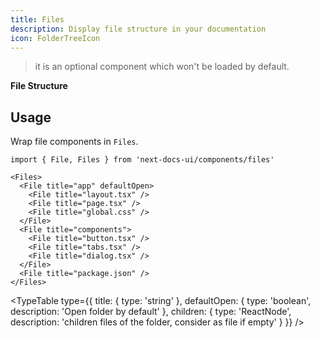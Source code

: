 ```yaml
---
title: Files
description: Display file structure in your documentation
icon: FolderTreeIcon
---
```



> it is an optional component which won't be loaded by default.

**File Structure**

<Files>
  <File title="app" defaultOpen>
    <File title="layout.tsx" />
    <File title="page.tsx" />
    <File title="global.css" />
  </File>
  <File title="components">
    <File title="button.tsx" />
    <File title="tabs.tsx" />
    <File title="dialog.tsx" />
  </File>
  <File title="package.json" />
</Files>

## Usage

Wrap file components in `Files`.

```mdx
import { File, Files } from 'next-docs-ui/components/files'

<Files>
  <File title="app" defaultOpen>
    <File title="layout.tsx" />
    <File title="page.tsx" />
    <File title="global.css" />
  </File>
  <File title="components">
    <File title="button.tsx" />
    <File title="tabs.tsx" />
    <File title="dialog.tsx" />
  </File>
  <File title="package.json" />
</Files>
```

<TypeTable
  type={{
    title: { type: 'string' },
    defaultOpen: { type: 'boolean', description: 'Open folder by default' },
    children: {
      type: 'ReactNode',
      description: 'children files of the folder, consider as file if empty'
    }
  }}
/>
